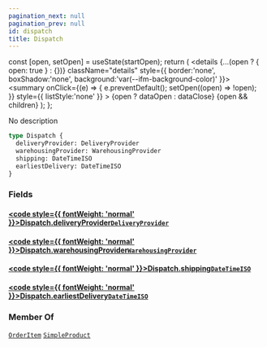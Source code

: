 ```yaml
---
pagination_next: null
pagination_prev: null
id: dispatch
title: Dispatch
---
```









  const [open, setOpen] = useState(startOpen);
  return (
    <details {...(open ? { open: true } : {})} className="details" style={{ border:'none', boxShadow:'none', background:'var(--ifm-background-color)' }}>
      <summary
        onClick={(e) => {
          e.preventDefault();
          setOpen((open) => !open);
        }}
        style={{ listStyle:'none' }}
      >
      {open ? dataOpen : dataClose}
      </summary>
      {open && children}
    </details>
  );
};








No description


```graphql
type Dispatch {
  deliveryProvider: DeliveryProvider
  warehousingProvider: WarehousingProvider
  shipping: DateTimeISO
  earliestDelivery: DateTimeISO
}
```




### Fields

#### [<code style={{ fontWeight: 'normal' }}>Dispatch.<b>deliveryProvider</b></code>](#)<Bullet />[`DeliveryProvider`](/types/objects/delivery-provider.mdx) <Badge class="badge badge--secondary" text="object"/> 



#### [<code style={{ fontWeight: 'normal' }}>Dispatch.<b>warehousingProvider</b></code>](#)<Bullet />[`WarehousingProvider`](/types/objects/warehousing-provider.mdx) <Badge class="badge badge--secondary" text="object"/> 



#### [<code style={{ fontWeight: 'normal' }}>Dispatch.<b>shipping</b></code>](#)<Bullet />[`DateTimeISO`](/types/scalars/date-time-iso.mdx) <Badge class="badge badge--secondary" text="scalar"/> 



#### [<code style={{ fontWeight: 'normal' }}>Dispatch.<b>earliestDelivery</b></code>](#)<Bullet />[`DateTimeISO`](/types/scalars/date-time-iso.mdx) <Badge class="badge badge--secondary" text="scalar"/> 







### Member Of

[`OrderItem`](/types/objects/order-item.mdx)  <Badge class="badge badge--secondary" text="object"/><Bullet />[`SimpleProduct`](/types/objects/simple-product.mdx)  <Badge class="badge badge--secondary" text="object"/>

